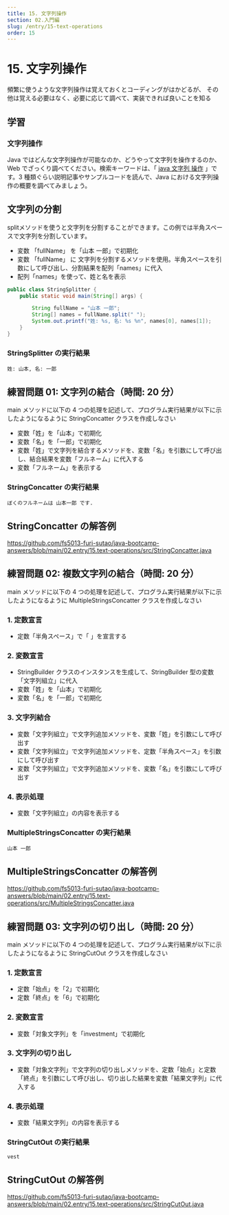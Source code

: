 ```yaml
---
title: 15. 文字列操作
section: 02.入門編
slug: /entry/15-text-operations
order: 15
---
```


# 15. 文字列操作

<p className="goal">頻繁に使うような文字列操作は覚えておくとコーディングがはかどるが、
  その他は覚える必要はなく、必要に応じて調べて、実装できれば良いことを知る</p>

## 学習

### 文字列操作

Java ではどんな文字列操作が可能なのか、どうやって文字列を操作するのか、Web でざっくり調べてください。検索キーワードは、「 [java 文字列 操作](https://www.google.com/search?q=java+文字列+操作) 」です。3 種類ぐらい説明記事やサンプルコードを読んで、Java における文字列操作の概要を調べてみましょう。

## 文字列の分割

splitメソッドを使うと文字列を分割することができます。この例では半角スペースで文字列を分割しています。

- 変数 「fullName」 を「山本 一郎」で初期化
- 変数 「fullName」 に 文字列を分割するメソッドを使用。半角スペースを引数にして呼び出し、分割結果を配列「names」に代入
- 配列「names」を使って、姓と名を表示

```java
public class StringSplitter {
    public static void main(String[] args) {

        String fullName = "山本 一郎";
        String[] names = fullName.split(" ");
        System.out.printf("姓: %s, 名: %s %n", names[0], names[1]);
    }
}
```

### StringSplitter の実行結果

```
姓: 山本, 名: 一郎
```

## 練習問題 01: 文字列の結合（時間: 20 分）

main メソッドに以下の 4 つの処理を記述して、プログラム実行結果が以下に示したようになるように StringConcatter クラスを作成しなさい

- 変数「姓」を「山本」で初期化
- 変数「名」を「一郎」で初期化
- 変数「姓」で文字列を結合するメソッドを、変数「名」を引数にして呼び出し、結合結果を変数「フルネーム」に代入する
- 変数「フルネーム」を表示する

### StringConcatter の実行結果

```
ぼくのフルネームは 山本一郎 です.
```

## StringConcatter の解答例

https://github.com/fs5013-furi-sutao/java-bootcamp-answers/blob/main/02.entry/15.text-operations/src/StringConcatter.java

## 練習問題 02: 複数文字列の結合（時間: 20 分）

main メソッドに以下の 4 つの処理を記述して、プログラム実行結果が以下に示したようになるように MultipleStringsConcatter クラスを作成しなさい

### 1. 定数宣言

- 定数「半角スペース」で「 」を宣言する

### 2. 変数宣言

- StringBuilder クラスのインスタンスを生成して、StringBuilder 型の変数「文字列組立」に代入
- 変数「姓」を「山本」で初期化
- 変数「名」を「一郎」で初期化

### 3. 文字列結合

- 変数「文字列組立」で文字列追加メソッドを、変数「姓」を引数にして呼び出す
- 変数「文字列組立」で文字列追加メソッドを、定数「半角スペース」を引数にして呼び出す
- 変数「文字列組立」で文字列追加メソッドを、変数「名」を引数にして呼び出す

### 4. 表示処理

- 変数「文字列組立」の内容を表示する

### MultipleStringsConcatter の実行結果

```
山本 一郎
```

## MultipleStringsConcatter の解答例

https://github.com/fs5013-furi-sutao/java-bootcamp-answers/blob/main/02.entry/15.text-operations/src/MultipleStringsConcatter.java

## 練習問題 03: 文字列の切り出し（時間: 20 分）

main メソッドに以下の 4 つの処理を記述して、プログラム実行結果が以下に示したようになるように StringCutOut クラスを作成しなさい

### 1. 定数宣言

- 定数「始点」を「2」で初期化
- 定数「終点」を「6」で初期化

### 2. 変数宣言

- 変数「対象文字列」を「investment」で初期化

### 3. 文字列の切り出し

- 変数「対象文字列」で文字列の切り出しメソッドを、定数「始点」と定数「終点」を引数にして呼び出し、切り出した結果を変数「結果文字列」に代入する

### 4. 表示処理

- 変数「結果文字列」の内容を表示する

### StringCutOut の実行結果

```
vest
```

## StringCutOut の解答例

https://github.com/fs5013-furi-sutao/java-bootcamp-answers/blob/main/02.entry/15.text-operations/src/StringCutOut.java
